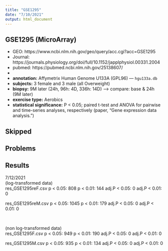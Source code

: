 ```yaml
---
title: "GSE1295"
date: "7/10/2021"
output: html_document
---
```


## GSE1295 (MicroArray)

- GEO: https://www.ncbi.nlm.nih.gov/geo/query/acc.cgi?acc=GSE1295
- Journal: https://journals.physiology.org/doi/full/10.1152/japplphysiol.00331.2004
- pubmed: https://pubmed.ncbi.nlm.nih.gov/25138607/
- 

- **annotation:** Affymetrix Human Genome U133A (GPL96)  --- `hgu133a.db`
- **subjects:** 3 female and 3 male (all Overweight)
- **biopsy:** 9M later (24h, 96h: 4D, 336h: 14D)  ---> compare: base & 24h (9M later)
- **exercise type:** Aerobics
- **statistical significance:** P < 0.05; paired t-test and ANOVA for pairwise and time-series analyses, respectively (paper, "Gene expression data analysis.")





## Skipped



## Problems



## Results
7/12/2021  
(log-transformed data)  
res_GSE1295reF.csv 
p < 0.05: 808 
p < 0.01: 144 
adj.P < 0.05: 0 
adj.P < 0.01: 0 

res_GSE1295reM.csv 
p < 0.05: 1045 
p < 0.01: 179 
adj.P < 0.05: 0 
adj.P < 0.01: 0

<br>

(non log-transformed data)  
res_GSE1295F.csv 
p < 0.05: 949 
p < 0.01: 190 
adj.P < 0.05: 0 
adj.P < 0.01: 0 

res_GSE1295M.csv 
p < 0.05: 935 
p < 0.01: 134 
adj.P < 0.05: 0 
adj.P < 0.01: 0 








